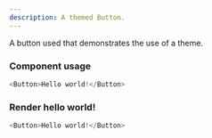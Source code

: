 ```yaml
---
description: A themed Button.
---
```



A button used that demonstrates the use of a theme.

### Component usage
```js
<Button>Hello world!</Button>
```

### Render hello world!

```js live
<Button>Hello world!</Button>
```
